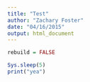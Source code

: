 ```yaml
---
title: "Test"
author: "Zachary Foster"
date: "04/16/2015"
output: html_document
---
```


```r
rebuild = FALSE
```



```r
Sys.sleep(5)
print("yea")
```
